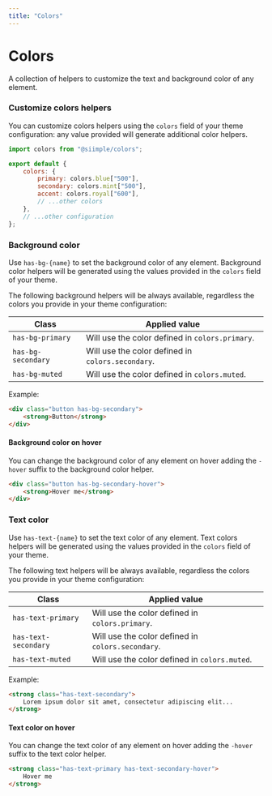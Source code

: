 ```yaml
---
title: "Colors"
---
```


# Colors

A collection of helpers to customize the text and background color of any element. 

### Customize colors helpers

You can customize colors helpers using the `colors` field of your theme configuration: any value provided will generate additional color helpers.

```js title=siimple.config.js
import colors from "@siimple/colors";

export default {
    colors: {
        primary: colors.blue["500"],
        secondary: colors.mint["500"],
        accent: colors.royal["600"],
        // ...other colors
    },
    // ...other configuration
};
```

### Background color

Use `has-bg-{name}` to set the background color of any element. Background color helpers will be generated using the values provided in the `colors` field of your theme.

The following background helpers will be always available, regardless the colors you provide in your theme configuration:

| Class | Applied value |
|-------|---------------|
| `has-bg-primary` | Will use the color defined in `colors.primary`. |
| `has-bg-secondary` | Will use the color defined in `colors.secondary`. |
| `has-bg-muted` | Will use the color defined in `colors.muted`. |

Example:

```html live=true align=center
<div class="button has-bg-secondary">
    <strong>Button</strong>
</div>
```

#### Background color on hover

You can change the background color of any element on hover adding the `-hover` suffix to the background color helper.

```html live=true align=center
<div class="button has-bg-secondary-hover">
    <strong>Hover me</strong>
</div>
```

### Text color

Use `has-text-{name}` to set the text color of any element. Text colors helpers will be generated using the values provided in the `colors` field of your theme. 

The following text helpers will be always available, regardless the colors you provide in your theme configuration:

| Class | Applied value |
|-------|---------------|
| `has-text-primary` | Will use the color defined in `colors.primary`. |
| `has-text-secondary` | Will use the color defined in `colors.secondary`. |
| `has-text-muted` | Will use the color defined in `colors.muted`. |

Example:

```html live=true align=center
<strong class="has-text-secondary">
    Lorem ipsum dolor sit amet, consectetur adipiscing elit...
</strong>
```

#### Text color on hover

You can change the text color of any element on hover adding the `-hover` suffix to the text color helper.

```html live=true align=center
<strong class="has-text-primary has-text-secondary-hover">
    Hover me
</strong>
```
